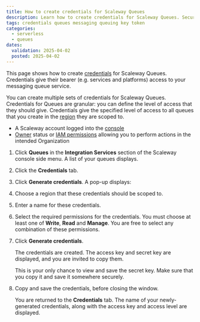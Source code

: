 ```yaml
---
title: How to create credentials for Scaleway Queues
description: Learn how to create credentials for Scaleway Queues. Securely manage access and ensure seamless integration with this step-by-step guide.
tags: credentials queues messaging queuing key token 
categories:
  - serverless
  - queues 
dates:
  validation: 2025-04-02
  posted: 2025-04-02
---
```




This page shows how to create [credentials](/queues/concepts/#credentials) for Scaleway Queues. Credentials give their bearer (e.g. services and platforms) access to your messaging queue service. 

You can create multiple sets of credentials for Scaleway Queues. Credentials for Queues are granular: you can define the level of access that they should give. Credentials give the specified level of access to all queues that you create in the [region](/queues/concepts/#region) they are scoped to.

<Requirements />

- A Scaleway account logged into the [console](https://console.scaleway.com)
- [Owner](/iam/concepts/#owner) status or [IAM permissions](/iam/concepts/#permission) allowing you to perform actions in the intended Organization

1. Click **Queues** in the **Integration Services** section of the Scaleway console side menu. A list of your queues displays.

2. Click the **Credentials** tab.

3. Click **Generate credentials**. A pop-up displays:

    <Lightbox image={image} alt="In the Scaleway console, the Generate credentials screen displays. It prompts the user to choose a region for their credentials, a name, and permissions (write, read and/or manage)" />

4. Choose a region that these credentials should be scoped to.

5. Enter a name for these credentials.

6. Select the required permissions for the credentials. You must choose at least one of **Write**, **Read** and **Manage**. You are free to select any combination of these permissions.

7. Click **Generate credentials**.

    The credentials are created. The access key and secret key are displayed, and you are invited to copy them.
    
    <Message type="important">
      This is your only chance to view and save the secret key. Make sure that you copy it and save it somewhere securely.
    </Message>

8. Copy and save the credentials, before closing the window.

    You are returned to the **Credentials** tab. The name of your newly-generated credentials, along with the access key and access level are displayed.